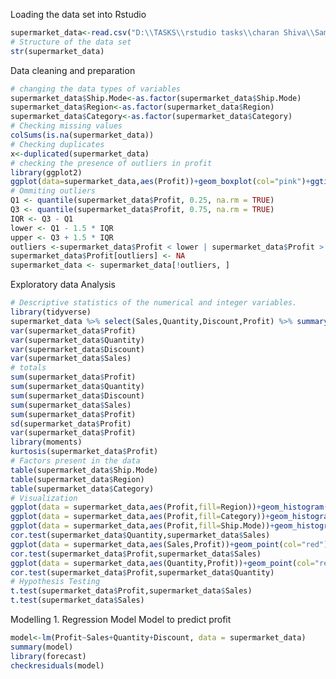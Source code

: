 Loading the data set into Rstudio
```{r}
supermarket_data<-read.csv("D:\\TASKS\\rstudio tasks\\charan Shiva\\SampleSuperstore.csv")
# Structure of the data set
str(supermarket_data)
```

Data cleaning and preparation
```{r}
# changing the data types of variables
supermarket_data$Ship.Mode<-as.factor(supermarket_data$Ship.Mode)
supermarket_data$Region<-as.factor(supermarket_data$Region)
supermarket_data$Category<-as.factor(supermarket_data$Category)
# Checking missing values
colSums(is.na(supermarket_data))
# Checking duplicates
x<-duplicated(supermarket_data)
# checking the presence of outliers in profit
library(ggplot2)
ggplot(data=supermarket_data,aes(Profit))+geom_boxplot(col="pink")+ggtitle("Distribution of Profit")+theme_dark()
# Ommiting outliers
Q1 <- quantile(supermarket_data$Profit, 0.25, na.rm = TRUE)
Q3 <- quantile(supermarket_data$Profit, 0.75, na.rm = TRUE)
IQR <- Q3 - Q1
lower <- Q1 - 1.5 * IQR
upper <- Q3 + 1.5 * IQR
outliers <-supermarket_data$Profit < lower | supermarket_data$Profit > upper
supermarket_data$Profit[outliers] <- NA
supermarket_data <- supermarket_data[!outliers, ]

```

Exploratory data Analysis
```{r}
# Descriptive statistics of the numerical and integer variables.
library(tidyverse)
supermarket_data %>% select(Sales,Quantity,Discount,Profit) %>% summary()
var(supermarket_data$Profit)
var(supermarket_data$Quantity)
var(supermarket_data$Discount)
var(supermarket_data$Sales)
# totals 
sum(supermarket_data$Profit)
sum(supermarket_data$Quantity)
sum(supermarket_data$Discount)
sum(supermarket_data$Sales)
sum(supermarket_data$Profit)
sd(supermarket_data$Profit)
var(supermarket_data$Profit)
library(moments)
kurtosis(supermarket_data$Profit)
# Factors present in the data 
table(supermarket_data$Ship.Mode)
table(supermarket_data$Region)
table(supermarket_data$Category)
# Visualization
ggplot(data = supermarket_data,aes(Profit,fill=Region))+geom_histogram(bins=30)+ggtitle("distribution of profit based on the region")
ggplot(data = supermarket_data,aes(Profit,fill=Category))+geom_histogram(bins=30)+ggtitle("distribution of profit based on the Category")
ggplot(data = supermarket_data,aes(Profit,fill=Ship.Mode))+geom_histogram(bins=30)+ggtitle("distribution of profit based on the Ship.Mode")
cor.test(supermarket_data$Quantity,supermarket_data$Sales)
ggplot(data = supermarket_data,aes(Sales,Profit))+geom_point(col="red")+ggtitle("Relationship between sales and Profit")
cor.test(supermarket_data$Profit,supermarket_data$Sales)
ggplot(data = supermarket_data,aes(Quantity,Profit))+geom_point(col="red")+ggtitle("Relationship between Quantity and Profit")
cor.test(supermarket_data$Profit,supermarket_data$Quantity)
# Hypothesis Testing
t.test(supermarket_data$Profit,supermarket_data$Sales)
t.test(supermarket_data$Sales)
```
Modelling
1. Regression Model
Model to predict profit
```{r}
model<-lm(Profit~Sales+Quantity+Discount, data = supermarket_data)
summary(model)
library(forecast)
checkresiduals(model)
```



